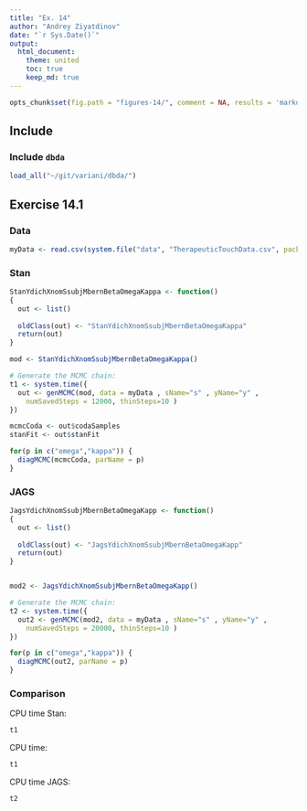 ```yaml
---
title: "Ex. 14"
author: "Andrey Ziyatdinov"
date: "`r Sys.Date()`"
output:
  html_document:
    theme: united
    toc: true
    keep_md: true
---
```


```r
opts_chunk$set(fig.path = "figures-14/", comment = NA, results = 'markup', tidy = F, message = F, warning = F, echo = T)
```

## Include 

### Include `dbda`

```r
load_all("~/git/variani/dbda/")
```

## Exercise 14.1

### Data

```r
myData <- read.csv(system.file("data", "TherapeuticTouchData.csv", package = "dbda"))
```

### Stan

```r
StanYdichXnomSsubjMbernBetaOmegaKappa <- function()
{
  out <- list()
  
  oldClass(out) <- "StanYdichXnomSsubjMbernBetaOmegaKappa"
  return(out)
}

mod <- StanYdichXnomSsubjMbernBetaOmegaKappa()

# Generate the MCMC chain:
t1 <- system.time({
  out <- genMCMC(mod, data = myData , sName="s" , yName="y" ,  
    numSavedSteps = 12000, thinSteps=10 )
})

mcmcCoda <- out$codaSamples
stanFit <- out$stanFit           
```


```r
for(p in c("omega","kappa")) { 
  diagMCMC(mcmcCoda, parName = p)
}
```


### JAGS

```r
JagsYdichXnomSsubjMbernBetaOmegaKapp <- function()
{
  out <- list()
  
  oldClass(out) <- "JagsYdichXnomSsubjMbernBetaOmegaKapp"
  return(out)
}


mod2 <- JagsYdichXnomSsubjMbernBetaOmegaKapp()

# Generate the MCMC chain:
t2 <- system.time({
  out2 <- genMCMC(mod2, data = myData , sName="s" , yName="y" ,  
    numSavedSteps = 20000, thinSteps=10 )
})
```

```r
for(p in c("omega","kappa")) { 
  diagMCMC(out2, parName = p)
}
```
  
### Comparison

CPU time Stan:

```r
t1
```
  CPU time:

```r
t1
```
CPU time JAGS:

```r
t2
```


